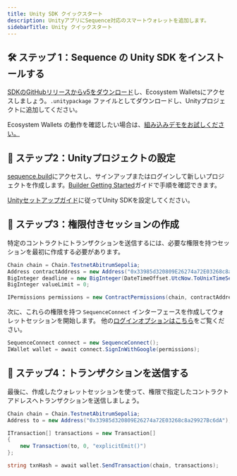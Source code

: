 ```yaml
---
title: Unity SDK クイックスタート
description: UnityアプリにSequence対応のスマートウォレットを追加します。
sidebarTitle: Unity クイックスタート
---
```


## 🛠️ ステップ 1：Sequence の Unity SDK をインストールする
[SDKのGitHubリリースからv5をダウンロード](https://github.com/0xsequence/sequence-unity/releases/tag/v5-beta)し、Ecosystem Walletsにアクセスしましょう。`.unitypackage` ファイルとしてダウンロードし、Unityプロジェクトに追加してください。

Ecosystem Wallets の動作を確認したい場合は、[組み込みデモをお試しください。](/sdk/unity/ecosystem-wallet/setup#try-our-built-in-demo)

## 🔑 ステップ2：Unityプロジェクトの設定
[sequence.build](https://sequence.build)にアクセスし、サインアップまたはログインして新しいプロジェクトを作成します。[Builder Getting Started](/solutions/builder/getting-started)ガイドで手順を確認できます。

[Unityセットアップガイド](/sdk/unity/ecosystem-wallet/setup)に従ってUnity SDKを設定してください。

## 💼 ステップ3：権限付きセッションの作成
特定のコントラクトにトランザクションを送信するには、必要な権限を持つセッションを最初に作成する必要があります。

```csharp
Chain chain = Chain.TestnetAbitrumSepolia;
Address contractAddress = new Address("0x33985d320809E26274a72E03268c8a29927Bc6dA");
BigInteger deadline = new BigInteger(DateTimeOffset.UtcNow.ToUnixTimeSeconds() * 1000 + 1000 * 60 * 5000);
BigInteger valueLimit = 0;

IPermissions permissions = new ContractPermissions(chain, contractAddress, deadline, valueLimit);
```

次に、これらの権限を持つ `SequenceConnect` インターフェースを作成してウォレットセッションを開始します。
他の[ログインオプションはこちら](/sdk/unity/ecosystem-wallet/setup#try-our-built-in-demo)をご覧ください。

```csharp
SequenceConnect connect = new SequenceConnect();
IWallet wallet = await connect.SignInWithGoogle(permissions);
```

## 📨 ステップ4：トランザクションを送信する
最後に、作成したウォレットセッションを使って、権限で指定したコントラクトアドレスへトランザクションを送信しましょう。

```csharp
Chain chain = Chain.TestnetAbitrumSepolia;
Address to = new Address("0x33985d320809E26274a72E03268c8a29927Bc6dA");

ITransaction[] transactions = new Transaction[]
{
    new Transaction(to, 0, "explicitEmit()")
};

string txnHash = await wallet.SendTransaction(chain, transactions);
```